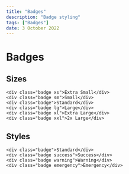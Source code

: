 ---
title: "Badges"
description: "Badge styling"
tags: ["Badges"]
date: 3 October 2022
---

# Badges

## Sizes

```html-preview
<div class="badge xs">Extra Small</div>
<div class="badge sm">Small</div>
<div class="badge">Standard</div>
<div class="badge lg">Large</div>
<div class="badge xl">Extra Large</div>
<div class="badge xxl">2x Large</div>
```

## Styles

```html-preview
<div class="badge">Standard</div>
<div class="badge success">Success</div>
<div class="badge warning">Warning</div>
<div class="badge emergency">Emergency</div>
```